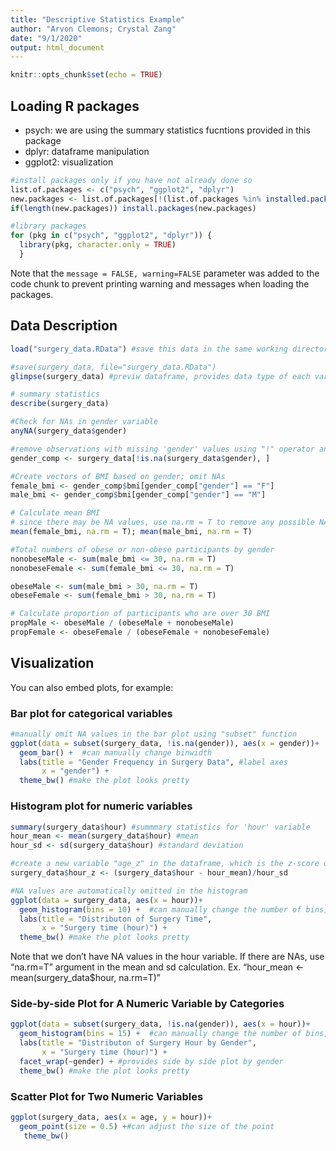 ```yaml
---
title: "Descriptive Statistics Example"
author: "Arvon Clemons; Crystal Zang"
date: "9/1/2020"
output: html_document
---
```


```r
knitr::opts_chunk$set(echo = TRUE)
```

## Loading R packages
* psych: we are using the summary statistics fucntions provided in this package   
* dplyr: dataframe manipulation   
* ggplot2: visualization    
```r
#install packages only if you have not already done so 
list.of.packages <- c("psych", "ggplot2", "dplyr")
new.packages <- list.of.packages[!(list.of.packages %in% installed.packages()[,"Package"])]
if(length(new.packages)) install.packages(new.packages)

#library packages
for (pkg in c("psych", "ggplot2", "dplyr")) {
  library(pkg, character.only = TRUE)
  }
```
Note that the `message = FALSE, warning=FALSE` parameter was added to the code chunk to prevent printing warning and messages when loading the packages.

## Data Description

```r
load("surgery_data.RData") #save this data in the same working directory of the rmd file, i.e. in the same folder. You can also click on the Rdata to load it into your RStudio.

#save(surgery_data, file="surgery_data.RData")
glimpse(surgery_data) #previw dataframe, provides data type of each variable: numeric (dbl meaning double precision floating point number), character (chr)

# summary statistics
describe(surgery_data)

#Check for NAs in gender variable
anyNA(surgery_data$gender)

#remove observations with missing 'gender' values using "!" operator and is.na() function
gender_comp <- surgery_data[!is.na(surgery_data$gender), ]

#Create vectors of BMI based on gender; omit NAs
female_bmi <- gender_comp$bmi[gender_comp["gender"] == "F"]
male_bmi <- gender_comp$bmi[gender_comp["gender"] == "M"]

# Calculate mean BMI
# since there may be NA values, use na.rm = T to remove any possible NAs when calculating the mean
mean(female_bmi, na.rm = T); mean(male_bmi, na.rm = T)

#Total numbers of obese or non-obese participants by gender
nonobeseMale <- sum(male_bmi <= 30, na.rm = T)
nonobeseFemale <- sum(female_bmi <= 30, na.rm = T)

obeseMale <- sum(male_bmi > 30, na.rm = T)
obeseFemale <- sum(female_bmi > 30, na.rm = T)

# Calculate proportion of participants who are over 30 BMI
propMale <- obeseMale / (obeseMale + nonobeseMale)
propFemale <- obeseFemale / (obeseFemale + nonobeseFemale)
```

## Visualization

You can also embed plots, for example:

### Bar plot for categorical variables
```r
#manually omit NA values in the bar plot using "subset" function
ggplot(data = subset(surgery_data, !is.na(gender)), aes(x = gender))+
  geom_bar() +  #can manually change binwidth
  labs(title = "Gender Frequency in Surgery Data", #label axes
       x = "gender") +
  theme_bw() #make the plot looks pretty

```

### Histogram plot for numeric variables

```r
summary(surgery_data$hour) #summmary statistics for 'hour' variable
hour_mean <- mean(surgery_data$hour) #mean 
hour_sd <- sd(surgery_data$hour) #standard deviation

#create a new variable "age_z" in the dataframe, which is the z-score of the age variable
surgery_data$hour_z <- (surgery_data$hour - hour_mean)/hour_sd

#NA values are automatically omitted in the histogram
ggplot(data = surgery_data, aes(x = hour))+
  geom_histogram(bins = 10) +  #can manually change the number of bins, now we have 10 bins
  labs(title = "Distributon of Surgery Time",
       x = "Surgery time (hour)") +
  theme_bw() #make the plot looks pretty
```

Note that we don't have NA values in the hour variable. If there are NAs, use "na.rm=T" argument in the mean and sd calculation.
Ex. "hour_mean <- mean(surgery_data$hour, na.rm=T)"



### Side-by-side Plot for A Numeric Variable by Categories
```r
ggplot(data = subset(surgery_data, !is.na(gender)), aes(x = hour))+  
  geom_histogram(bins = 15) +  #can manually change the number of bins, now we have 15 bins
  labs(title = "Distributon of Surgery Hour by Gender",
       x = "Surgery time (hour)") +
  facet_wrap(~gender) + #provides side by side plot by gender
  theme_bw() #make the plot looks pretty
```

### Scatter Plot for Two Numeric Variables 
```r
ggplot(surgery_data, aes(x = age, y = hour))+ 
  geom_point(size = 0.5) +#can adjust the size of the point
   theme_bw() 
```

